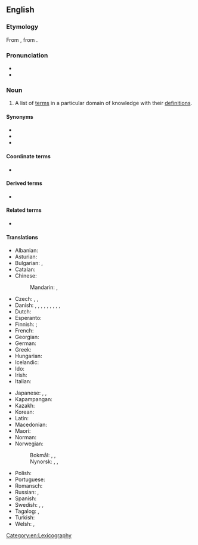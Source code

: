 {{selfref|There is a '''[[Appendix:Glossary|Glossary of terms]]''' used in Wiktionary. See also Wiktionary's [[:Category:Glossaries by language]]}}
==English==
{{wikipedia}}

===Etymology===
From {{etyl|la|en}} {{m|la|glossārium}}, from {{etyl|grc|en}} {{m|grc|γλῶσσα||tongue}}.

===Pronunciation===
* {{IPA|en|/ˈɡlɒsəɹi/}}
* {{audio|en|en-us-glossary.ogg|Audio (US)}}

===Noun===
{{en-noun|glossaries}}

# A list of [[term]]s in a particular domain of knowledge with their [[definition]]s.

====Synonyms====
* {{l|en|clavis}}
* {{l|en|idioticon}}
* {{l|en|vocabulary}}

====Coordinate terms====
* {{l|en|terminology}}

====Derived terms====
* {{l|en|bilingual glossary}}

====Related terms====
* {{l|en|gloss}}

====Translations====
{{trans-top|list of words with their definitions}}
* Albanian: {{t+|sq|fjalorth|m}}
* Asturian: {{t|ast|glosariu|m}}
* Bulgarian: {{t+|bg|речник|m|sc=Cyrl}}, {{t|bg|речниково гнездо|n|sc=Cyrl}}
* Catalan: {{t|ca|glossari|m}}
* Chinese:
*: Mandarin: {{t|cmn|術語表}}, {{t|cmn|术语表|tr=shùyǔbiǎo}}
* Czech: {{t|cs|slovník pojmů|m}}, {{t|cs|slovníček pojmů|m}}, {{t|cs|glosář|m}}
* Danish: {{t|da|glosar}}, {{t|da|glossar}}, {{t|da|glosarium}}, {{t|da|glossarium}}, {{t|da|glosebog}}, {{t|da|ordliste}}, {{t|da|termliste}}, {{t|da|gloseliste}}, {{t|da|glossehæfte}},
* Dutch: {{t+|nl|glossarium|n}}
* Esperanto: {{t|eo|glosaro}}
* Finnish: {{t+|fi|sanasto}}; {{t|fi|asiasanasto}}
* French: {{t+|fr|glossaire|m}}
* Georgian: {{t|ka|გლოსარიუმი}}
* German: {{t+|de|Glossar|n}}
* Greek: {{t+|el|γλωσσάριο|n}}
* Hungarian: {{t+|hu|szójegyzék}}
* Icelandic: {{t+|is|orðasafn|n}}
* Ido: {{t+|io|glosario}}
* Irish: {{t|ga|foclóirín|m}}
* Italian: {{t+|it|glossario|m}}
{{trans-mid}}
* Japanese: {{t|ja|用語集|tr=ようごしゅう, yōgoshū|sc=Jpan}}, {{t+|ja|語彙|tr=ごい, goi|sc=Jpan}}, {{t|ja|グロッサリー|tr=gurossarī|sc=Jpan}}
* Kapampangan: {{t|pam|talabaldugan}}
* Kazakh: {{t|kk|глоссарий}}
* Korean: {{t|ko|용어집}}
* Latin: {{t|la|glossārium|n}}
* Macedonian: {{t|mk|по́имник|m}}
* Maori: {{t|mi|kuputaka}}
* Norman: {{t|nrf|glossaithe|m}}
* Norwegian: 
*: Bokmål: {{t|nb|glossar|n}}, {{t|nb|glossarium|n}}, {{t|nb|ordliste|m|f}}
*: Nynorsk: {{t|nn|glossar|n}}, {{t|nn|glossarium|n}}, {{t|nn|ordliste|f}}
* Polish: {{t+|pl|glosariusz|m}}
* Portuguese: {{t+|pt|glossário|m}}
* Romansch: {{t|rm|glossari|m}}
* Russian: {{t+|ru|глосса́рий|m}}, {{t+|ru|слова́рь|m}}
* Spanish: {{t+|es|glosario|m}}
* Swedish: {{t+|sv|glossar|n}}, {{t+|sv|glossarium|n}}, {{t+|sv|ordlista|c}}
* Tagalog: {{t|tl|talaturingan}}, {{t+|tl|talahuluganan}}
* Turkish: {{t+|tr|lügatçe}}
* Welsh: {{t+|cy|geirfa|f}}, {{t|cy|rhestr termau|f}}
{{trans-bottom}}

[[Category:en:Lexicography]]